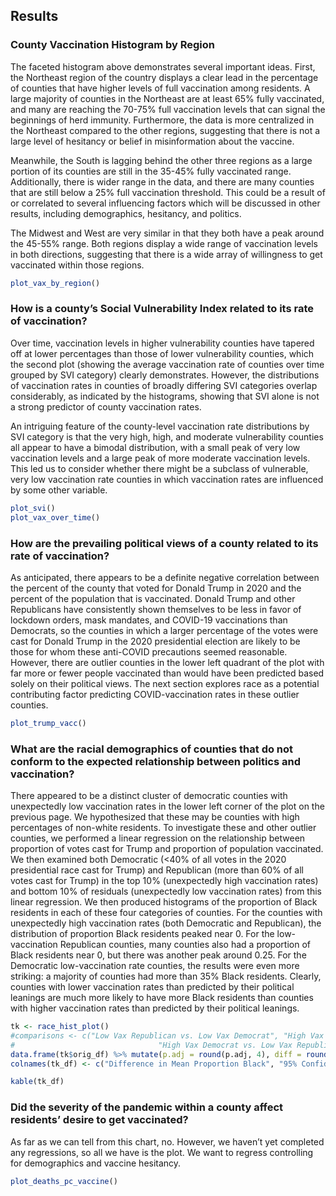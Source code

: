 ## Results

### County Vaccination Histogram by Region
The faceted histogram above demonstrates several important ideas. First, the Northeast region of the country displays a clear lead in the percentage of counties that have higher levels of full vaccination among residents. A large majority of counties in the Northeast are at least 65% fully vaccinated, and many are reaching the 70-75% full vaccination levels that can signal the beginnings of herd immunity. Furthermore, the data is more centralized in the Northeast compared to the other regions, suggesting that there is not a large level of hesitancy or belief in misinformation about the vaccine.

Meanwhile, the South is lagging behind the other three regions as a large portion of its counties are still in the 35-45% fully vaccinated range. Additionally, there is wider range in the data, and there are many counties that are still below a 25% full vaccination threshold. This could be a result of or correlated to several influencing factors which will be discussed in other results, including demographics, hesitancy, and politics.

The Midwest and West are very similar in that they both have a peak around the 45-55% range. Both regions display a wide range of vaccination levels in both directions, suggesting that there is a wide array of willingness to get vaccinated within those regions.

```r
plot_vax_by_region()
```

### How is a county's Social Vulnerability Index related to its rate of vaccination?
Over time, vaccination levels in higher vulnerability counties have tapered off at lower percentages than those of lower vulnerability counties, which the second plot (showing the average vaccination rate of counties over time grouped by SVI category) clearly demonstrates. However, the distributions of vaccination rates in counties of broadly differing SVI categories overlap considerably, as indicated by the histograms, showing that SVI alone is not a strong predictor of county vaccination rates. 

An intriguing feature of the county-level vaccination rate distributions by SVI category is that the very high, high, and moderate vulnerability counties all appear to have a bimodal distribution, with a small peak of very low vaccination levels and a large peak of more moderate vaccination levels. This led us to consider whether there might be a subclass of vulnerable, very low vaccination rate counties in which vaccination rates are influenced by some other variable.

```r
plot_svi()
plot_vax_over_time()
```


### How are the prevailing political views of a county related to its rate of vaccination?
As anticipated, there appears to be a definite negative correlation between the percent of the county that voted for Donald Trump in 2020 and the percent of the population that is vaccinated. Donald Trump and other Republicans have consistently shown themselves to be less in favor of lockdown orders, mask mandates, and COVID-19 vaccinations than Democrats, so the counties in which a larger percentage of the votes were cast for Donald Trump in the 2020 presidential election are likely to be those for whom these anti-COVID precautions seemed reasonable. However, there are  outlier counties in the lower left quadrant of the plot with far more or fewer people vaccinated than would have been predicted based solely on their political views. The next section explores race as a potential contributing factor predicting COVID-vaccination rates in these outlier counties.

```r
plot_trump_vacc()
```


### What are the racial demographics of counties that do not conform to the expected relationship between politics and vaccination?
There appeared to be a distinct cluster of democratic counties with unexpectedly low vaccination rates in the lower left corner of the plot on the previous page. We hypothesized that these may be counties with high percentages of non-white residents. To investigate these and other outlier counties, we performed a linear regression on the relationship between proportion of votes cast for Trump and proportion of population vaccinated. We then examined both Democratic (<40% of all votes in the 2020 presidential race cast for Trump) and Republican (more than 60% of all votes cast for Trump) in the top 10% (unexpectedly high vaccination rates) and bottom 10% of residuals (unexpectedly low vaccination rates) from this linear regression. We then produced histograms of the proportion of Black residents in each of these four categories of counties. For the counties with unexpectedly high vaccination rates (both Democratic and Republican), the distribution of proportion Black residents peaked near 0. For the low-vaccination Republican counties, many counties also had a proportion of Black residents near 0, but there was another peak around 0.25. For the Democratic low-vaccination rate counties, the results were even more striking: a majority of counties had more than 35% Black residents. Clearly, counties with lower vaccination rates than predicted by their political leanings are much more likely to have more Black residents than counties with higher vaccination rates than predicted by their political leanings.

```r
tk <- race_hist_plot()
#comparisons <- c("Low Vax Republican vs. Low Vax Democrat", "High Vax Democrat vs. Low Vax Democrat", "High Vax Republican vs. Low Vax Democrat",
#								 "High Vax Democrat vs. Low Vax Republican", "High Vax Republican vs. Low Vax Republican", "High Vax Republican vs. High Vax Democrat")
data.frame(tk$orig_df) %>% mutate(p.adj = round(p.adj, 4), diff = round(diff, 4), lwr = round(lwr, 4), upr = round(upr, 4)) -> tk_df
colnames(tk_df) <- c("Difference in Mean Proportion Black", "95% Confidence Lower Bound", "95% Confidence Upper Bound", "p-value")

kable(tk_df)
```



### Did the severity of the pandemic within a county affect residents' desire to get vaccinated?

As far as we can tell from this chart, no. However, we haven't yet completed any regressions, so all we have is the plot. We want to regress controlling for demographics and vaccine hesitancy.

```r
plot_deaths_pc_vaccine()
```
